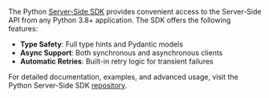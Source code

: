 The Python [Server-Side SDK](https://github.com/miruml/python-server-sdk) provides convenient access to the Server-Side API from any Python 3.8+ application. The SDK offers the following features:

- **Type Safety**: Full type hints and Pydantic models
- **Async Support**: Both synchronous and asynchronous clients
- **Automatic Retries**: Built-in retry logic for transient failures

For detailed documentation, examples, and advanced usage, visit the Python Server-Side SDK [repository](https://github.com/miruml/python-server-sdk).
